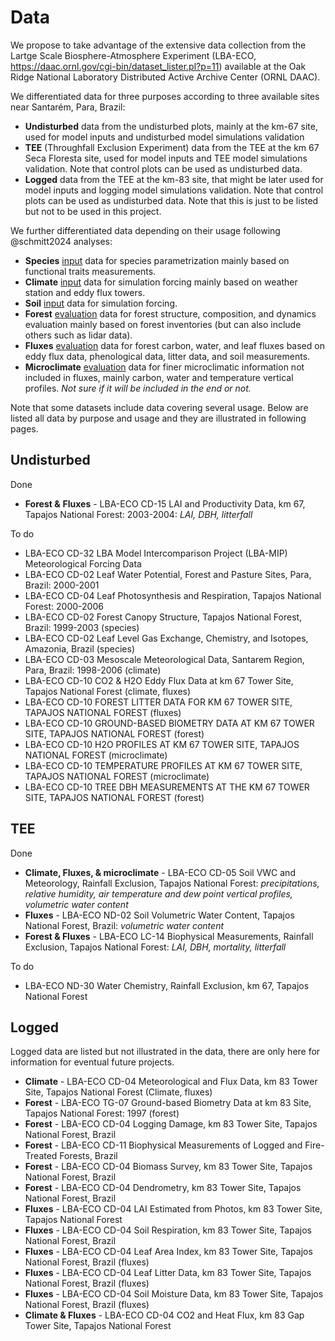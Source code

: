 # Data {.unnumbered}

We propose to take advantage of the extensive data collection from the Lartge Scale Biosphere-Atmosphere Experiment (LBA-ECO, <https://daac.ornl.gov/cgi-bin/dataset_lister.pl?p=11>) available at the Oak Ridge National Laboratory Distributed Active Archive Center (ORNL DAAC).

We differentiated data for three purposes according to three available sites near Santarém, Para, Brazil:

-   **Undisturbed** data from the undisturbed plots, mainly at the km-67 site, used for model inputs and undisturbed model simulations validation
-   **TEE** (Throughfall Exclusion Experiment) data from the TEE at the km 67 Seca Floresta site, used for model inputs and TEE model simulations validation. Note that control plots can be used as undisturbed data.
-   **Logged** data from the TEE at the km-83 site, that might be later used for model inputs and logging model simulations validation. Note that control plots can be used as undisturbed data. Note that this is just to be listed but not to be used in this project.

We further differentiated data depending on their usage following @schmitt2024 analyses:

-   **Species** [input]{.underline} data for species parametrization mainly based on functional traits measurements.
-   **Climate** [input]{.underline} data for simulation forcing mainly based on weather station and eddy flux towers.
-   **Soil** [input]{.underline} data for simulation forcing.
-   **Forest** [evaluation]{.underline} data for forest structure, composition, and dynamics evaluation mainly based on forest inventories (but can also include others such as lidar data).
-   **Fluxes** [evaluation]{.underline} data for forest carbon, water, and leaf fluxes based on eddy flux data, phenological data, litter data, and soil measurements.
-   **Microclimate** [evaluation]{.underline} data for finer microclimatic information not included in fluxes, mainly carbon, water and temperature vertical profiles. *Not sure if it will be included in the end or not.*

Note that some datasets include data covering several usage. Below are listed all data by purpose and usage and they are illustrated in following pages.

## Undisturbed

Done

-   **Forest &** **Fluxes** - LBA-ECO CD-15 LAI and Productivity Data, km 67, Tapajos National Forest: 2003-2004: *LAI, DBH, litterfall*

To do

-   LBA-ECO CD-32 LBA Model Intercomparison Project (LBA-MIP) Meteorological Forcing Data
-   LBA-ECO CD-02 Leaf Water Potential, Forest and Pasture Sites, Para, Brazil: 2000-2001
-   LBA-ECO CD-04 Leaf Photosynthesis and Respiration, Tapajos National Forest: 2000-2006
-   LBA-ECO CD-02 Forest Canopy Structure, Tapajos National Forest, Brazil: 1999-2003 (species)
-   LBA-ECO CD-02 Leaf Level Gas Exchange, Chemistry, and Isotopes, Amazonia, Brazil (species)
-   LBA-ECO CD-03 Mesoscale Meteorological Data, Santarem Region, Para, Brazil: 1998-2006 (climate)
-   LBA-ECO CD-10 CO2 & H2O Eddy Flux Data at km 67 Tower Site, Tapajos National Forest (climate, fluxes)
-   LBA-ECO CD-10 FOREST LITTER DATA FOR KM 67 TOWER SITE, TAPAJOS NATIONAL FOREST (fluxes)
-   LBA-ECO CD-10 GROUND-BASED BIOMETRY DATA AT KM 67 TOWER SITE, TAPAJOS NATIONAL FOREST (forest)
-   LBA-ECO CD-10 H2O PROFILES AT KM 67 TOWER SITE, TAPAJOS NATIONAL FOREST (microclimate)
-   LBA-ECO CD-10 TEMPERATURE PROFILES AT KM 67 TOWER SITE, TAPAJOS NATIONAL FOREST (microclimate)
-   LBA-ECO CD-10 TREE DBH MEASUREMENTS AT THE KM 67 TOWER SITE, TAPAJOS NATIONAL FOREST (forest)

## TEE

Done

-   **Climate, Fluxes, & microclimate** - LBA-ECO CD-05 Soil VWC and Meteorology, Rainfall Exclusion, Tapajos National Forest: *precipitations, relative humidity, air temperature and dew point vertical profiles, volumetric water content*
-   **Fluxes** - LBA-ECO ND-02 Soil Volumetric Water Content, Tapajos National Forest, Brazil: *volumetric water content*
-   **Forest & Fluxes** - LBA-ECO LC-14 Biophysical Measurements, Rainfall Exclusion, Tapajos National Forest: *LAI, DBH, mortality, litterfall*

To do

-   LBA-ECO ND-30 Water Chemistry, Rainfall Exclusion, km 67, Tapajos National Forest

## Logged

Logged data are listed but not illustrated in the data, there are only here for information for eventual future projects.

-   **Climate** - LBA-ECO CD-04 Meteorological and Flux Data, km 83 Tower Site, Tapajos National Forest (Climate, fluxes)
-   **Forest** - LBA-ECO TG-07 Ground-based Biometry Data at km 83 Site, Tapajos National Forest: 1997 (forest)
-   **Forest** - LBA-ECO CD-04 Logging Damage, km 83 Tower Site, Tapajos National Forest, Brazil
-   **Forest** - LBA-ECO CD-11 Biophysical Measurements of Logged and Fire-Treated Forests, Brazil
-   **Forest** - LBA-ECO CD-04 Biomass Survey, km 83 Tower Site, Tapajos National Forest, Brazil
-   **Forest** - LBA-ECO CD-04 Dendrometry, km 83 Tower Site, Tapajos National Forest, Brazil
-   **Fluxes** - LBA-ECO CD-04 LAI Estimated from Photos, km 83 Tower Site, Tapajos National Forest
-   **Fluxes** - LBA-ECO CD-04 Soil Respiration, km 83 Tower Site, Tapajos National Forest, Brazil
-   **Fluxes** - LBA-ECO CD-04 Leaf Area Index, km 83 Tower Site, Tapajos National Forest, Brazil (fluxes)
-   **Fluxes** - LBA-ECO CD-04 Leaf Litter Data, km 83 Tower Site, Tapajos National Forest, Brazil (fluxes)
-   **Fluxes** - LBA-ECO CD-04 Soil Moisture Data, km 83 Tower Site, Tapajos National Forest, Brazil (fluxes)
-   **Climate & Fluxes** - LBA-ECO CD-04 CO2 and Heat Flux, km 83 Gap Tower Site, Tapajos National Forest
